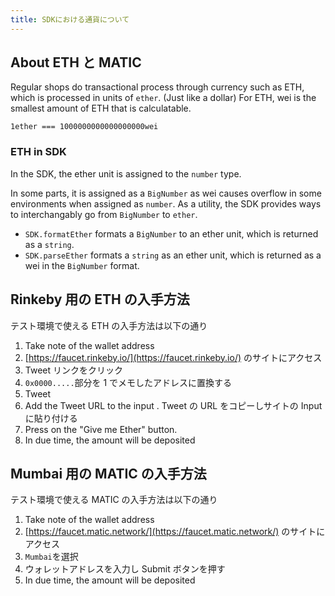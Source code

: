 ```yaml
---
title: SDKにおける通貨について
---
```


## About ETH と MATIC

Regular shops do transactional process through currency such as ETH, which is processed in units of `ether`. (Just like a dollar)
For ETH, wei is the smallest amount of ETH that is calculatable.

`1ether === 1000000000000000000wei`

### ETH in SDK

In the SDK, the ether unit is assigned to the `number` type.

In some parts, it is assigned as a `BigNumber` as wei causes overflow in some environments when assigned as `number`.
As a utility, the SDK provides ways to interchangably go from `BigNumber` to `ether`.

- `SDK.formatEther` formats a `BigNumber` to an ether unit, which is returned as a `string`.
- `SDK.parseEther` formats a `string` as an ether unit, which is returned as a wei in the `BigNumber` format.

## Rinkeby 用の ETH の入手方法

テスト環境で使える ETH の入手方法は以下の通り

1. Take note of the wallet address
1. [https://faucet.rinkeby.io/](https://faucet.rinkeby.io/) のサイトにアクセス
1. Tweet リンクをクリック
1. `0x0000.....`部分を 1 でメモしたアドレスに置換する
1. Tweet
1. Add the Tweet URL to the input . Tweet の URL をコピーしサイトの Input に貼り付ける
1. Press on the "Give me Ether" button.
1. In due time, the amount will be deposited

## Mumbai 用の MATIC の入手方法

テスト環境で使える MATIC の入手方法は以下の通り

1. Take note of the wallet address
1. [https://faucet.matic.network/](https://faucet.matic.network/) のサイトにアクセス
1. `Mumbai`を選択
1. ウォレットアドレスを入力し Submit ボタンを押す
1. In due time, the amount will be deposited
